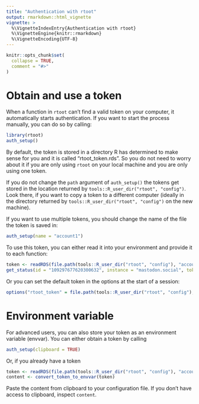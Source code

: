 ```yaml
---
title: "Authentication with rtoot"
output: rmarkdown::html_vignette
vignette: >
  %\VignetteIndexEntry{Authentication with rtoot}
  %\VignetteEngine{knitr::rmarkdown}
  %\VignetteEncoding{UTF-8}
---
```


```r
knitr::opts_chunk$set(
  collapse = TRUE,
  comment = "#>"
)
```

# Obtain and use a token

When a function in `rtoot` can't find a valid token on your computer, it automatically starts authentication.
If you want to start the process manually, you can do so by calling:

```r
library(rtoot)
auth_setup()
```

By default, the token is stored in a directory R has determined to make sense for you and it is called "rtoot_token.rds".
So you do not need to worry about it if you are only using `rtoot` on your local machine and you are only using one token.

If you do not change the `path` argument of `auth_setup()` the tokens get stored in the location returned by `tools::R_user_dir("rtoot", "config")`.
Look there, if you want to copy a token to a different computer (ideally in the directory returned by `tools::R_user_dir("rtoot", "config")` on the new machine).

If you want to use multiple tokens, you should change the name of the file the token is saved in:

```r
auth_setup(name = "account1")
```

To use this token, you can either read it into your environment and provide it to each function:

```r
token <- readRDS(file.path(tools::R_user_dir("rtoot", "config"), "account1.rds"))
get_status(id = "109297677620300632", instance = "mastodon.social", token = token)
```

Or you can set the default token in the options at the start of a session:

```r
options("rtoot_token" = file.path(tools::R_user_dir("rtoot", "config"), "account1.rds"))
```

# Environment variable

For advanced users, you can also store your token as an environment variable (envvar). You can either obtain a token by calling

```r
auth_setup(clipboard = TRUE)
```

Or, if you already have a token

```r
token <- readRDS(file.path(tools::R_user_dir("rtoot", "config"), "account1.rds"))
content <- convert_token_to_envvar(token)
```

Paste the content from clipboard to your configuration file. If you don't have access to clipboard, inspect `content`.
